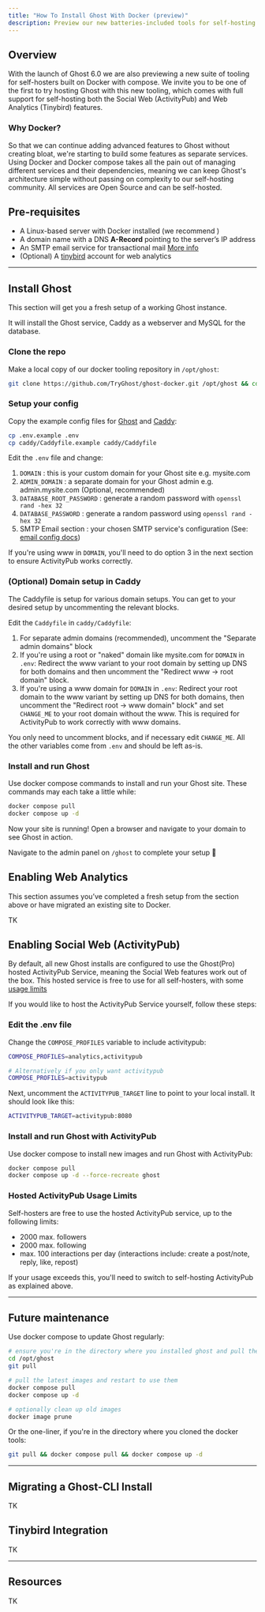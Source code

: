 ```yaml
---
title: "How To Install Ghost With Docker (preview)"
description: Preview our new batteries-included tools for self-hosting Ghost using Docker compose.
---
```


## Overview

With the launch of Ghost 6.0 we are also previewing a new suite of tooling for self-hosters built on Docker with compose.
We invite you to be one of the first to try hosting Ghost with this new tooling, which comes with full support for self-hosting
both the Social Web (ActivityPub) and Web Analytics (Tinybird) features.

### Why Docker?

So that we can continue adding advanced features to Ghost without creating bloat, we're starting to build some features as separate services.
Using Docker and Docker compose takes all the pain out of managing different services and their dependencies, meaning we can keep Ghost's architecture simple
without passing on complexity to our self-hosting community. All services are Open Source and can be self-hosted.

## Pre-requisites
- A Linux-based server with Docker installed (we recommend )
- A domain name with a DNS **A-Record** pointing to the server’s IP address
- An SMTP email service for transactional mail [More info](/config/#mail)
- (Optional) A [tinybird](https://www.tinybird.co/) account for web analytics


---

## Install Ghost

This section will get you a fresh setup of a working Ghost instance.

It will install the Ghost service, Caddy as a webserver and MySQL for the database.


### Clone the repo

Make a local copy of our docker tooling repository in `/opt/ghost`:

```bash
git clone https://github.com/TryGhost/ghost-docker.git /opt/ghost && cd /opt/ghost
```

### Setup your config

Copy the example config files for [Ghost](https://github.com/TryGhost/ghost-docker/blob/main/.env.example) and [Caddy](https://github.com/TryGhost/ghost-docker/blob/main/caddy/Caddyfile.example):

```bash
cp .env.example .env
cp caddy/Caddyfile.example caddy/Caddyfile
```

Edit the `.env` file and change:

1. `DOMAIN` : this is your custom domain for your Ghost site e.g. mysite.com
2. `ADMIN_DOMAIN` : a separate domain for your Ghost admin e.g. admin.mysite.com (Optional, recommended)
3. `DATABASE_ROOT_PASSWORD` : generate a random password with `openssl rand -hex 32`
4. `DATABASE_PASSWORD` : generate a random password using `openssl rand -hex 32`
5. SMTP Email section : your chosen SMTP service's configuration (See: [email config docs](/config/#mail))

If you're using www in `DOMAIN`, you'll need to do option 3 in the next section to ensure ActivityPub works correctly.

### (Optional) Domain setup in Caddy

The Caddyfile is setup for various domain setups. You can get to your desired setup by uncommenting the relevant blocks.

Edit the `Caddyfile` in `caddy/Caddyfile`:

1. For separate admin domains (recommended), uncomment the "Separate admin domains" block
2. If you're using a root or "naked" domain like mysite.com for `DOMAIN` in `.env`:
Redirect the www variant to your root domain by setting up DNS for both domains and then uncomment the "Redirect www -> root domain" block.
3. If you're using a www domain for `DOMAIN` in `.env`:
Redirect your root domain to the www variant by setting up DNS for both domains, then uncomment the "Redirect root -> www domain" block" and set `CHANGE_ME` to your root domain without the www. This is required for ActivityPub to work correctly with www domains.

You only need to uncomment blocks, and if necessary edit `CHANGE_ME`. All the other variables come from `.env` and should be left as-is.

### Install and run Ghost

Use docker compose commands to install and run your Ghost site. These commands may each take a little while:

```bash
docker compose pull
docker compose up -d
```

Now your site is running! Open a browser and navigate to your domain to see Ghost in action.

Navigate to the admin panel on `/ghost` to complete your setup 🎉


## Enabling Web Analytics

This section assumes you’ve completed a fresh setup from the section above or have migrated an existing site to Docker.

TK

## Enabling Social Web (ActivityPub)

By default, all new Ghost installs are configured to use the Ghost(Pro) hosted ActivityPub Service, meaning the Social Web features work out of the box.
This hosted service is free to use for all self-hosters, with some [usage limits]()

If you would like to host the ActivityPub Service yourself, follow these steps:

### Edit the .env file

Change the `COMPOSE_PROFILES` variable to include activitypub:

```bash
COMPOSE_PROFILES=analytics,activitypub

# Alternatively if you only want activitypub
COMPOSE_PROFILES=activitypub
```


Next, uncomment the `ACTIVITYPUB_TARGET` line to point to your local install. It should look like this:

```bash
ACTIVITYPUB_TARGET=activitypub:8080
```


### Install and run Ghost with ActivityPub

Use docker compose to install new images and run Ghost with ActivityPub:

```bash
docker compose pull
docker compose up -d --force-recreate ghost
```

### Hosted ActivityPub Usage Limits
Self-hosters are free to use the hosted ActivityPub service, up to the following limits:

* 2000 max. followers
* 2000 max. following
* max. 100 interactions per day (interactions include: create a post/note, reply, like, repost)

If your usage exceeds this, you'll need to switch to self-hosting ActivityPub as explained above.

---

## Future maintenance

Use docker compose to update Ghost regularly:

```bash
# ensure you're in the directory where you installed ghost and pull the latest configuration
cd /opt/ghost
git pull

# pull the latest images and restart to use them
docker compose pull
docker compose up -d

# optionally clean up old images
docker image prune
```

Or the one-liner, if you're in the directory where you cloned the docker tools:

```bash
git pull && docker compose pull && docker compose up -d
```

---

## Migrating a Ghost-CLI Install

TK

## Tinybird Integration

TK

***

## Resources

TK
